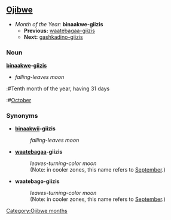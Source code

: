 ==[[Ojibwe]]==
*''Month of the Year:'' '''binaakwe-giizis'''
**'''Previous:''' [[waatebagaa-giizis]]
**'''Next:''' [[gashkadino-giizis]]

===Noun===
'''[[binaakwii|binaakwe]]-[[giizis]]'''
*''falling-leaves moon''
:#Tenth month of the year, having 31 days
:#[[October]]

===Synonyms===
*'''[[binaakwii]]-giizis'''
*:''falling-leaves moon''

*'''[[waatebagaa]]-giizis'''
*:''leaves-turning-color moon''
*:(Note: in cooler zones, this name refers to [[September]].)

*'''waatebago-giizis'''
*:''leaves-turning-color moon''
*:(Note: in cooler zones, this name refers to [[September]].)

[[Category:Ojibwe months]]